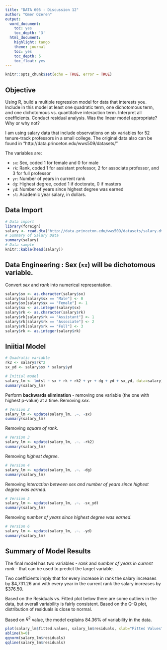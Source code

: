 ```yaml
---
title: "DATA 605 - Discussion 12"
author: "Omer Ozeren"
output:
  word_document:
    toc: yes
    toc_depth: '3'
  html_document:
    highlight: tango
    theme: journal
    toc: yes
    toc_depth: 5
    toc_float: yes
---
```

```r
knitr::opts_chunk$set(echo = TRUE, error = TRUE)
```
## Objective
Using R, build a multiple regression model for data that interests you.  Include in this model at least one quadratic term, one dichotomous term, and one dichotomous vs. quantitative interaction term.  Interpret all coefficients. Conduct residual analysis.  Was the linear model appropriate? Why or why not?

I am using salary data that include observations on six variables for 52 tenure-track professors in a small college.
The original data also can be found in "http://data.princeton.edu/wws509/datasets/"

The variables are:

- `sx`: Sex, coded 1 for female and 0 for male
- `rk`: Rank, coded 1 for assistant professor, 2 for associate professor, and 3 for full professor
- `yr`: Number of years in current rank
- `dg`: Highest degree, coded 1 if doctorate, 0 if masters
- `yd`: Number of years since highest degree was earned
- `sl`: Academic year salary, in dollars.

## Data Import
```r
# Data import
library(foreign)
salary <- read.dta("http://data.princeton.edu/wws509/datasets/salary.dta")
# Summary of Salary Data
summary(salary)
# Data sample
knitr::kable(head(salary))
```

## Data Engineering : Sex (`sx`) will be  **dichotomous** variable.

Convert *sex* and *rank* into numerical representation. 

```r
salary$sx <- as.character(salary$sx)
salary$sx[salary$sx == "Male"] <- 0
salary$sx[salary$sx == "Female"] <- 1
salary$sx <- as.integer(salary$sx)
salary$rk <- as.character(salary$rk)
salary$rk[salary$rk == "Assistant"] <- 1
salary$rk[salary$rk == "Associate"] <- 2
salary$rk[salary$rk == "Full"] <- 3
salary$rk <- as.integer(salary$rk)
```

## Iniitial Model
```r
# Quadratic variable
rk2 <- salary$rk^2
sx_yd <- salary$sx * salary$yd

# Initial model
salary_lm <- lm(sl ~ sx + rk + rk2 + yr + dg + yd + sx_yd, data=salary)
summary(salary_lm)
```

Perform **backwards elimination** - removing one variable (the one with highest p-value) at a time. Removing *sex*.

```r
# Version 2
salary_lm <- update(salary_lm, .~. -sx)
summary(salary_lm)
```

Removing *square of rank*.

```r
# Version 3
salary_lm <- update(salary_lm, .~. -rk2)
summary(salary_lm)
```

Removing *highest degree*.

```r
# Version 4
salary_lm <- update(salary_lm, .~. -dg)
summary(salary_lm)
```

Removing *interaction between sex and number of years since highest degree was earned*.

```r
# Version 5
salary_lm <- update(salary_lm, .~. -sx_yd)
summary(salary_lm)
```

Removing *number of years since highest degree was earned*.

```r
# Version 6
salary_lm <- update(salary_lm, .~. -yd)
summary(salary_lm)
```

## Summary of Model Results

The final model has two variables - *rank* and *number of years in current rank* - that can be used to predict the target variable.

Two coefficients imply that for every increase in rank the salary increases by $4,731.26 and with every year in the current rank the salary increases by $376.50.

Based on the Residuals vs. Fitted plot below there are some outliers in the data, but overall variability is fairly consistent. Based on the Q-Q plot, distribution of residuals is close to normal.

Based on $R^2$ value, the model explains 84.36% of variability in the data. 

```r
plot(salary_lm$fitted.values, salary_lm$residuals, xlab="Fitted Values", ylab="Residuals", main="Residuals vs. Fitted")
abline(h=0)
qqnorm(salary_lm$residuals)
qqline(salary_lm$residuals)
```